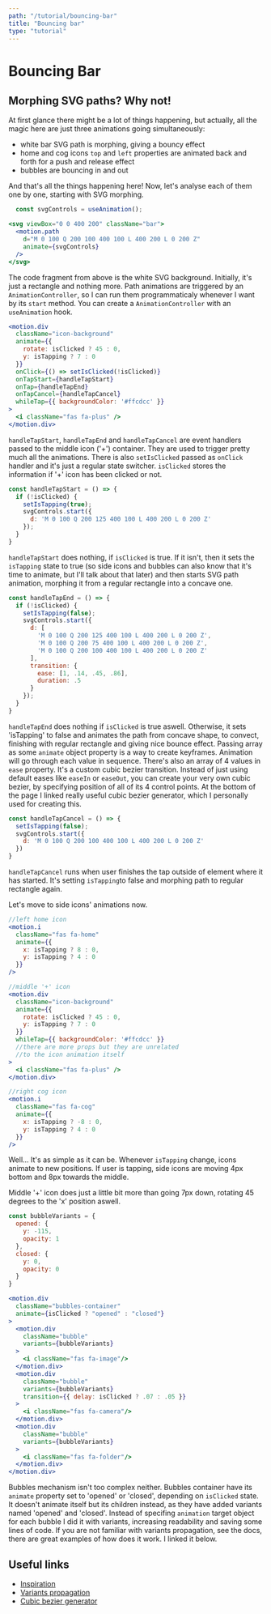 ```yaml
---
path: "/tutorial/bouncing-bar"
title: "Bouncing bar"
type: "tutorial"
---
```



# Bouncing Bar
## Morphing SVG paths? Why not!

<div className="guide__component-wrapper">
  <div className="bouncing-bar__guide-wrapper">
    <BouncingBar />
  </div>
</div>

At first glance there might be a lot of things happening, but actually, all the magic here are just three animations going simultaneously:

- white bar SVG path is morphing, giving a bouncy effect
- home and cog icons `top` and `left` properties are animated back and forth for a push and release effect
- bubbles are bouncing in and out

And that's all the things happening here! Now, let's analyse each of them one by one, starting with SVG morphing.

```jsx
  const svgControls = useAnimation();

<svg viewBox="0 0 400 200" className="bar">
  <motion.path 
    d="M 0 100 Q 200 100 400 100 L 400 200 L 0 200 Z"
    animate={svgControls}
  />
</svg>
```

The code fragment from above is the white SVG background. Initially, it's just a rectangle and nothing more. Path animations are triggered by an `AnimationController`, so I can run them programmaticaly whenever I want by its `start` method. You can create a `AnimationController` with an `useAnimation` hook.

```jsx
<motion.div 
  className="icon-background"
  animate={{ 
    rotate: isClicked ? 45 : 0,
    y: isTapping ? 7 : 0
  }}
  onClick={() => setIsClicked(!isClicked)}
  onTapStart={handleTapStart}
  onTap={handleTapEnd}
  onTapCancel={handleTapCancel}
  whileTap={{ backgroundColor: '#ffcdcc' }}
>
  <i className="fas fa-plus" />
</motion.div>
```

`handleTapStart`, `handleTapEnd` and `handleTapCancel` are event handlers passed to the middle icon ('+') container. They are used to trigger pretty much all the animations. There is also `setIsClicked` passed as `onClick` handler and it's just a regular state switcher. `isClicked` stores the information if '+' icon has been clicked or not.

```jsx
const handleTapStart = () => {
  if (!isClicked) {
    setIsTapping(true);
    svgControls.start({
      d: 'M 0 100 Q 200 125 400 100 L 400 200 L 0 200 Z'
    });
  }
}
```

`handleTapStart` does nothing, if `isClicked` is true. If it isn't, then it sets the `isTapping` state to true (so side icons and bubbles can also know that it's time to animate, but I'll talk about that later) and then starts SVG path animation, morphing it from a regular rectangle into a concave one.

```jsx
const handleTapEnd = () => {
  if (!isClicked) {
    setIsTapping(false);
    svgControls.start({
      d: [
        'M 0 100 Q 200 125 400 100 L 400 200 L 0 200 Z',
        'M 0 100 Q 200 75 400 100 L 400 200 L 0 200 Z',
        'M 0 100 Q 200 100 400 100 L 400 200 L 0 200 Z'
      ],
      transition: {
        ease: [1, .14, .45, .86],
        duration: .5
      }
    });
  } 
}
```

`handleTapEnd` does nothing if `isClicked` is true aswell. Otherwise, it sets 'isTapping' to false and animates the path from concave shape, to convect, finishing with regular rectangle and giving nice bounce effect. Passing array as some `animate` object property is a way to create keyframes. Animation will go through each value in sequence. There's also an array of 4 values in `ease` property. It's a custom cubic bezier transition. Instead of just using default eases like `easeIn` or `easeOut`, you can create your very own cubic bezier, by specifying position of all of its 4 control points. At the bottom of the page I linked really useful cubic bezier generator, which I personally used for creating this.

```jsx
const handleTapCancel = () => {
  setIsTapping(false);
  svgControls.start({
    d: 'M 0 100 Q 200 100 400 100 L 400 200 L 0 200 Z'
  })
}
```

`handleTapCancel` runs when user finishes the tap outside of element where it has started. It's setting `isTapping`to false and morphing path to regular rectangle again.

Let's move to side icons' animations now.

```jsx
//left home icon
<motion.i 
  className="fas fa-home" 
  animate={{ 
    x: isTapping ? 8 : 0,
    y: isTapping ? 4 : 0
  }}
/>

//middle '+' icon
<motion.div 
  className="icon-background"
  animate={{ 
    rotate: isClicked ? 45 : 0,
    y: isTapping ? 7 : 0
  }}
  whileTap={{ backgroundColor: '#ffcdcc' }}
  //there are more props but they are unrelated 
  //to the icon animation itself
>
  <i className="fas fa-plus" />
</motion.div>

//right cog icon
<motion.i 
  className="fas fa-cog" 
  animate={{ 
    x: isTapping ? -8 : 0,
    y: isTapping ? 4 : 0
  }}
/>
```

Well... It's as simple as it can be. Whenever `isTapping` change, icons animate to new positions. If user is tapping, side icons are moving 4px bottom and 8px towards the middle. 

Middle '+' icon does just a little bit more than going 7px down, rotating 45 degrees to  the 'x' position aswell.

```jsx
const bubbleVariants = {
  opened: {
    y: -115,
    opacity: 1
  },
  closed: {
    y: 0,
    opacity: 0
  }
}

<motion.div 
  className="bubbles-container"
  animate={isClicked ? "opened" : "closed"}
>
  <motion.div 
    className="bubble"
    variants={bubbleVariants}
  >
    <i className="fas fa-image"/>
  </motion.div>
  <motion.div 
    className="bubble"
    variants={bubbleVariants}
    transition={{ delay: isClicked ? .07 : .05 }}
  >
    <i className="fas fa-camera"/>
  </motion.div>
  <motion.div 
    className="bubble"
    variants={bubbleVariants}
  >
    <i className="fas fa-folder"/>
  </motion.div>
</motion.div>
```

Bubbles mechanism isn't too complex neither. Bubbles container have its `animate` property set to 'opened' or 'closed', depending on `isClicked` state. It doesn't animate itself but its children instead, as they have added variants named 'opened' and 'closed'. Instead of specifing `animation` target object for each bubble I did it with variants, increasing readability and saving some lines of code. If you are not familiar with variants propagation, see the docs, there are great examples of how does it work. I linked it below.

## Useful links
- [Inspiration](https://dribbble.com/shots/11997785-Bouncing-tab-bar)
- [Variants propagation](https://www.framer.com/api/motion/animation/#propagation)
- [Cubic bezier generator](https://cubic-bezier.com/)